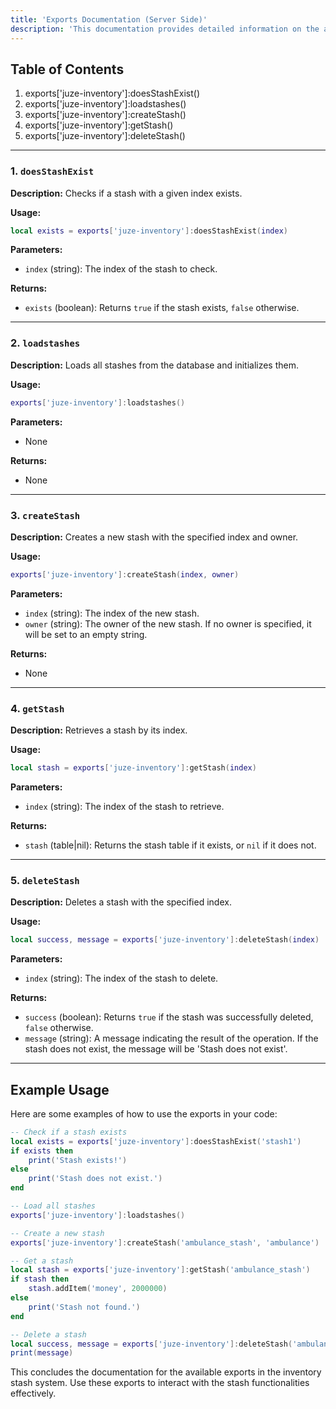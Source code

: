 ```yaml
---
title: 'Exports Documentation (Server Side)'
description: 'This documentation provides detailed information on the available exports in the inventory stash system. These exports allow for interaction with stashes and their related functionalities.'
---
```


## Table of Contents

1. exports['juze-inventory']:doesStashExist()
2. exports['juze-inventory']:loadstashes()
3. exports['juze-inventory']:createStash()
4. exports['juze-inventory']:getStash()
5. exports['juze-inventory']:deleteStash()

---

### 1. `doesStashExist`

**Description:**
Checks if a stash with a given index exists.

**Usage:**

```lua
local exists = exports['juze-inventory']:doesStashExist(index)
```

**Parameters:**
- `index` (string): The index of the stash to check.

**Returns:**
- `exists` (boolean): Returns `true` if the stash exists, `false` otherwise.

---

### 2. `loadstashes`

**Description:**
Loads all stashes from the database and initializes them.

**Usage:**

```lua
exports['juze-inventory']:loadstashes()
```

**Parameters:**
- None

**Returns:**
- None

---

### 3. `createStash`

**Description:**
Creates a new stash with the specified index and owner.

**Usage:**

```lua
exports['juze-inventory']:createStash(index, owner)
```

**Parameters:**
- `index` (string): The index of the new stash.
- `owner` (string): The owner of the new stash. If no owner is specified, it will be set to an empty string.

**Returns:**
- None

---

### 4. `getStash`

**Description:**
Retrieves a stash by its index.

**Usage:**

```lua
local stash = exports['juze-inventory']:getStash(index)
```

**Parameters:**
- `index` (string): The index of the stash to retrieve.

**Returns:**
- `stash` (table|nil): Returns the stash table if it exists, or `nil` if it does not.

---

### 5. `deleteStash`

**Description:**
Deletes a stash with the specified index.

**Usage:**

```lua
local success, message = exports['juze-inventory']:deleteStash(index)
```

**Parameters:**
- `index` (string): The index of the stash to delete.

**Returns:**
- `success` (boolean): Returns `true` if the stash was successfully deleted, `false` otherwise.
- `message` (string): A message indicating the result of the operation. If the stash does not exist, the message will be 'Stash does not exist'.

---

## Example Usage

Here are some examples of how to use the exports in your code:

```lua
-- Check if a stash exists
local exists = exports['juze-inventory']:doesStashExist('stash1')
if exists then
    print('Stash exists!')
else
    print('Stash does not exist.')
end

-- Load all stashes
exports['juze-inventory']:loadstashes()

-- Create a new stash
exports['juze-inventory']:createStash('ambulance_stash', 'ambulance')

-- Get a stash
local stash = exports['juze-inventory']:getStash('ambulance_stash')
if stash then
    stash.addItem('money', 2000000)
else
    print('Stash not found.')
end

-- Delete a stash
local success, message = exports['juze-inventory']:deleteStash('ambulance_stash')
print(message)
```

This concludes the documentation for the available exports in the inventory stash system. Use these exports to interact with the stash functionalities effectively.